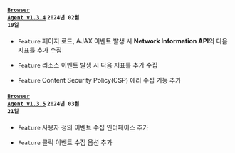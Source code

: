 #### <code class='changelog-service'><a href="../release-notes/browser/browser-1_3_4">Browser Agent v1.3.4</a></code> <code class='changelog-date'>2024년 02월 19일</code>

- <code class="Feature">Feature</code> 페이지 로드, AJAX 이벤트 발생 시 <b>Network Information API</b>의 다음 지표를 추가 수집

- <code class="Feature">Feature</code> 리소스 이벤트 발생 시 다음 지표를 추가 수집

- <code class="Feature">Feature</code> Content Security Policy(CSP) 에러 수집 기능 추가

#### <code class='changelog-service'><a href="../release-notes/browser/browser-1_3_5">Browser Agent v1.3.5</a></code> <code class='changelog-date'>2024년 03월 21일</code>

- <code class="Feature">Feature</code> 사용자 정의 이벤트 수집 인터페이스 추가

- <code class="Feature">Feature</code> 클릭 이벤트 수집 옵션 추가

